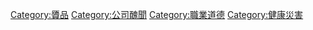 [[Category:贗品|Category:贗品]]
[[Category:公司醜聞‎|Category:公司醜聞‎]]
[[Category:職業道德|Category:職業道德]]
[[Category:健康災害|Category:健康災害]]